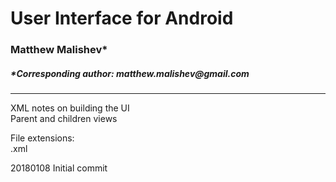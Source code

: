 # User Interface for Android
### Matthew Malishev* 

##### *Corresponding author: matthew.malishev@gmail.com  

******

XML notes on building the UI  
Parent and children views


File extensions:   
.xml         

20180108
Initial commit
